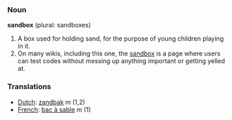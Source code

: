 === Noun ===

'''sandbox''' (plural: sandboxes)

#A box used for holding sand, for the purpose of young children playing in it. 
#On many wikis, including this one, the [[wiktionary:sandbox|sandbox]] is a page where users can test codes without messing up anything important or getting yelled at.

=== Translations ===
*[[Dutch]]: [[zandbak]] ''m'' (1,2)
*[[French]]: [[bac à sable]] ''m'' (1)